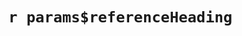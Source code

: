 <!-- This .Rmd file serves only to add the References heading, irrespective of output, and irrespective of whether you are using biblatex, natbib, or pandoc for references -->

# `r params$referenceHeading` {-}

::: {#refs}
:::